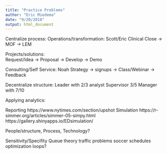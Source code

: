 ```yaml
---
title: "Practice Problems"
author: "Eric Miedema"
date: "9/20/2018"
output: html_document
---
```



Centralize process: 
  Operations/transformation:  Scott/Eric
  Clinical Close -> MOF -> LEM
  
  Projects/solutions:  
  Request/Idea -> Proposal -> Develop -> Demo

  Consulting/Self Service:  Noah
  Strategy -> signups -> Class/Webinar -> Feedback
  
Decentralize structure:
  Leader with 2/3 analyst
  Supervisor 3/5
  Manager with 7/10
  
  
Applying analytics:


Reporting
https://www.nytimes.com/section/upshot 
Simulation
https://r-simmer.org/articles/simmer-05-simpy.html
https://gallery.shinyapps.io/EDsimulation/ 


People/structure, Process, Technology?

Sensitivity/Specifity
Queue theory
traffic problems
soccer schedules
optimization loops?